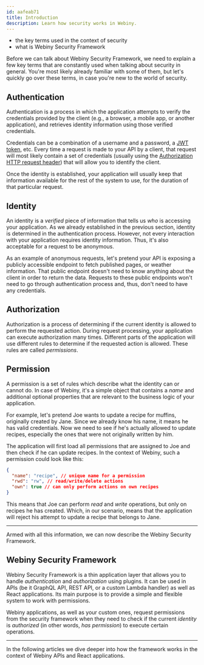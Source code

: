 ```yaml
---
id: aafeab71
title: Introduction
description: Learn how security works in Webiny.
---
```



<Alert type="success" title="What you'll learn">

- the key terms used in the context of security
- what is Webiny Security Framework

</Alert>

Before we can talk about Webiny Security Framework, we need to explain a few key terms that are constantly used when talking about security in general. You're most likely already familiar with some of them, but let's quickly go over these terms, in case you're new to the world of security.

## Authentication

Authentication is a process in which the application attempts to verify the credentials provided by the client (e.g., a browser, a mobile app, or another application), and retrieves identity information using those verified credentials.

Credentials can be a combination of a username and a password, a [JWT token](https://en.wikipedia.org/wiki/JSON_Web_Token), etc. Every time a request is made to your API by a client, that request will most likely contain a set of credentials (usually using the [Authorization HTTP request header](https://developer.mozilla.org/en-US/docs/Web/HTTP/Headers/Authorization)) that will allow you to identify the client.

Once the identity is established, your application will usually keep that information available for the rest of the system to use, for the duration of that particular request.

## Identity

An identity is a _verified_ piece of information that tells us _who_ is accessing your application. As we already established in the previous section, identity is determined in the authentication process. However, not every interaction with your application requires identity information. Thus, it's also acceptable for a request to be anonymous.

As an example of anonymous requests, let's pretend your API is exposing a publicly accessible endpoint to fetch published pages, or weather information. That public endpoint doesn't need to know anything about the client in order to return the data. Requests to these public endpoints won't need to go through authentication process and, thus, don't need to have any credentials.

## Authorization

Authorization is a process of determining if the current identity is allowed to perform the requested action. During request processing, your application can execute authorization many times. Different parts of the application will use different rules to determine if the requested action is allowed. These rules are called _permissions_.

## Permission

A permission is a set of rules which describe what the identity can or cannot do. In case of Webiny, it's a simple object that contains a _name_ and additional optional properties that are relevant to the business logic of your application.

For example, let's pretend Joe wants to update a recipe for muffins, originally created by Jane. Since we already know his name, it means he has valid credentials. Now we need to see if he's actually allowed to update recipes, especially the ones that were not originally written by him.

The application will first load all permissions that are assigned to Joe and then check if he can update recipes. In the context of Webiny, such a permission could look like this:

```json Recipe permission
{
  "name": "recipe", // unique name for a permission
  "rwd": "rw", // read/write/delete actions
  "own": true // can only perform actions on own recipes
}
```

This means that Joe can perform _read_ and _write_ operations, but only on recipes he has created. Which, in our scenario, means that the application will reject his attempt to update a recipe that belongs to Jane.

---

Armed with all this information, we can now describe the Webiny Security Framework.

## Webiny Security Framework

Webiny Security Framework is a thin application layer that allows you to handle _authentication_ and _authorization_ using plugins. It can be used in APIs (be it GraphQL API, REST API, or a custom Lambda handler) as well as React applications. Its main purpose is to provide a simple and flexible system to work with permissions.

Webiny applications, as well as your custom ones, request permissions from the security framework when they need to check if the current _identity_ is _authorized_ (in other words, _has permission_) to execute certain operations.

---

In the following articles we dive deeper into how the framework works in the context of Webiny APIs and React applications.
